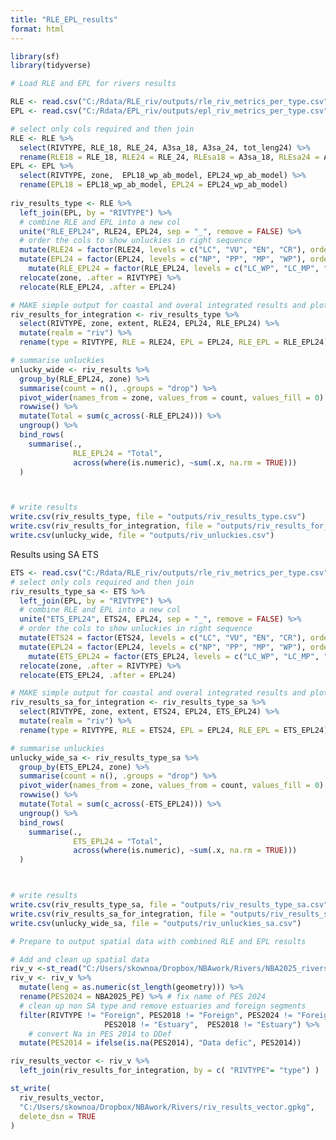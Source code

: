 ```yaml
---
title: "RLE_EPL_results"
format: html
---
```


```r
library(sf)
library(tidyverse)

```

```r
# Load RLE and EPL for rivers results 

RLE <- read.csv("C:/Rdata/RLE_riv/outputs/rle_riv_metrics_per_type.csv")
EPL <- read.csv("C:/Rdata/EPL_riv/outputs/epl_riv_metrics_per_type.csv")

# select only cols required and then join
RLE <- RLE %>%
  select(RIVTYPE, RLE_18, RLE_24, A3sa_18, A3sa_24, tot_leng24) %>%
  rename(RLE18 = RLE_18, RLE24 = RLE_24, RLEsa18 = A3sa_18, RLEsa24 = A3sa_24, extent = tot_leng24)
EPL <- EPL %>%
  select(RIVTYPE, zone,  EPL18_wp_ab_model, EPL24_wp_ab_model) %>% 
  rename(EPL18 = EPL18_wp_ab_model, EPL24 = EPL24_wp_ab_model)
  
riv_results_type <- RLE %>%
  left_join(EPL, by = "RIVTYPE") %>%
  # combine RLE and EPL into a new col
  unite("RLE_EPL24", RLE24, EPL24, sep = "_", remove = FALSE) %>%
  # order the cols to show unluckies in right sequence
  mutate(RLE24 = factor(RLE24, levels = c("LC", "VU", "EN", "CR"), ordered = TRUE)) %>%
  mutate(EPL24 = factor(EPL24, levels = c("NP", "PP", "MP", "WP"), ordered = TRUE)) %>%
    mutate(RLE_EPL24 = factor(RLE_EPL24, levels = c("LC_WP", "LC_MP", "VU_WP", "VU_MP", "LC_PP",  "LC_NP",  "VU_PP", "VU_NP", "EN_WP", "EN_MP",  "CR_WP", "CR_MP","EN_PP" , "EN_NP","CR_PP", "CR_NP"), ordered = TRUE)) %>%
  relocate(zone, .after = RIVTYPE) %>%
  relocate(RLE_EPL24, .after = EPL24)

# MAKE simple output for coastal and overal integrated results and plots 
riv_results_for_integration <- riv_results_type %>%
  select(RIVTYPE, zone, extent, RLE24, EPL24, RLE_EPL24) %>%
  mutate(realm = "riv") %>%
  rename(type = RIVTYPE, RLE = RLE24, EPL = EPL24, RLE_EPL = RLE_EPL24)

# summarise unluckies 
unlucky_wide <- riv_results %>% 
  group_by(RLE_EPL24, zone) %>% 
  summarise(count = n(), .groups = "drop") %>%
  pivot_wider(names_from = zone, values_from = count, values_fill = 0) %>%# Step 2: 
  rowwise() %>%
  mutate(Total = sum(c_across(-RLE_EPL24))) %>%
  ungroup() %>%
  bind_rows(
    summarise(., 
              RLE_EPL24 = "Total", 
              across(where(is.numeric), ~sum(.x, na.rm = TRUE)))
  )



# write results
write.csv(riv_results_type, file = "outputs/riv_results_type.csv")
write.csv(riv_results_for_integration, file = "outputs/riv_results_for_integration.csv")
write.csv(unlucky_wide, file = "outputs/riv_unluckies.csv")

```

Results using SA ETS

```r

ETS <- read.csv("C:/Rdata/RLE_riv/outputs/rle_riv_metrics_per_type.csv") %>% select(RIVTYPE, A3sa_18, A3sa_24, tot_leng24) %>%  rename( ETS18 = A3sa_18, ETS24 = A3sa_24, extent = tot_leng24)
# select only cols required and then join
riv_results_type_sa <- ETS %>%
  left_join(EPL, by = "RIVTYPE") %>%
  # combine RLE and EPL into a new col
  unite("ETS_EPL24", ETS24, EPL24, sep = "_", remove = FALSE) %>%
  # order the cols to show unluckies in right sequence
  mutate(ETS24 = factor(ETS24, levels = c("LC", "VU", "EN", "CR"), ordered = TRUE)) %>%
  mutate(EPL24 = factor(EPL24, levels = c("NP", "PP", "MP", "WP"), ordered = TRUE)) %>%
    mutate(ETS_EPL24 = factor(ETS_EPL24, levels = c("LC_WP", "LC_MP", "VU_WP", "VU_MP", "LC_PP",  "LC_NP",  "VU_PP", "VU_NP", "EN_WP", "EN_MP",  "CR_WP", "CR_MP","EN_PP" , "EN_NP","CR_PP", "CR_NP"), ordered = TRUE)) %>%
  relocate(zone, .after = RIVTYPE) %>%
  relocate(ETS_EPL24, .after = EPL24)

# MAKE simple output for coastal and overal integrated results and plots 
riv_results_sa_for_integration <- riv_results_type_sa %>%
  select(RIVTYPE, zone, extent, ETS24, EPL24, ETS_EPL24) %>%
  mutate(realm = "riv") %>%
  rename(type = RIVTYPE, RLE = ETS24, EPL = EPL24, RLE_EPL = ETS_EPL24)

# summarise unluckies 
unlucky_wide_sa <- riv_results_type_sa %>% 
  group_by(ETS_EPL24, zone) %>% 
  summarise(count = n(), .groups = "drop") %>%
  pivot_wider(names_from = zone, values_from = count, values_fill = 0) %>%# Step 2: 
  rowwise() %>%
  mutate(Total = sum(c_across(-ETS_EPL24))) %>%
  ungroup() %>%
  bind_rows(
    summarise(., 
              ETS_EPL24 = "Total", 
              across(where(is.numeric), ~sum(.x, na.rm = TRUE)))
  )



# write results
write.csv(riv_results_type_sa, file = "outputs/riv_results_type_sa.csv")
write.csv(riv_results_sa_for_integration, file = "outputs/riv_results_sa_for_integration.csv")
write.csv(unlucky_wide_sa, file = "outputs/riv_unluckies_sa.csv")

```

```r
# Prepare to output spatial data with combined RLE and EPL results

# Add and clean up spatial data
riv_v <-st_read("C:/Users/skownoa/Dropbox/NBAwork/Rivers/NBA2025_rivers/NBA2025_River_20250610.shp") #ensure it uses proj =  wgs84 aea cm 25 -24 -33
riv_v <- riv_v %>%
  mutate(leng = as.numeric(st_length(geometry))) %>%
  rename(PES2024 = NBA2025_PE) %>% # fix name of PES 2024
  # clean up non SA type and remove estuaries and foreign segments
  filter(RIVTYPE != "Foreign", PES2018 != "Foreign", PES2024 != "Foreign",
                     PES2018 != "Estuary",  PES2018 != "Estuary") %>%
    # convert Na in PES 2014 to DDef
  mutate(PES2014 = ifelse(is.na(PES2014), "Data defic", PES2014))

riv_results_vector <- riv_v %>%
  left_join(riv_results_for_integration, by = c( "RIVTYPE"= "type") )

st_write(
  riv_results_vector,
  "C:/Users/skownoa/Dropbox/NBAwork/Rivers/riv_results_vector.gpkg",
  delete_dsn = TRUE
)
```
